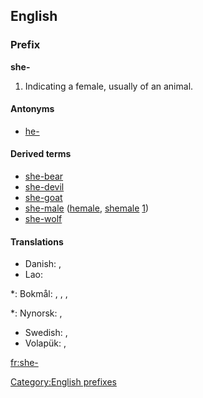 {{also|Appendix:Variations of "she"}}
==English==

===Prefix===
'''she-'''

# Indicating a female, usually of an animal.

====Antonyms====
* [[he-]]

====Derived terms====
* [[she-bear]]
* [[she-devil]]
* [[she-goat]]
* [[she-male]] ([[hemale]], [[shemale]] [http://hemaleorshemale.com/])
* [[she-wolf]]

====Translations====
{{trans-top|the prefix she- for a female animal or a woman}}
* Danish: {{t+|da|hun}}, {{t-|da|hun-}}
* Lao: {{t+|lo|ແມ່|tr=mëë|sc=Laoo}}
{{trans-mid}}
*: Bokmål: {{t-|no|hunn}}, {{t+|no|hun}}, {{t-|no|hunn-}}, {{t-|no|hun-}}
*: Nynorsk: {{t-|nn|ho}}, {{t-|nn|ho-}}
* Swedish: {{t+|sv|hun}}, {{t-|sv|hun-}}
* Volapük: {{t-|vo|ji}}, {{t+|vo|ji-}}
{{trans-bottom|}}

[[Category:English prefixes]]

[[fr:she-]]